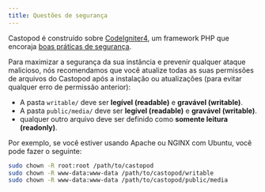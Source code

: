 ```yaml
---
title: Questões de segurança
---
```


Castopod é construído sobre [CodeIgniter4](https://codeigniter.com/), um
framework PHP que encoraja
[boas práticas de segurança](https://codeigniter.com/user_guide/concepts/security.html).

Para maximizar a segurança da sua instância e prevenir qualquer ataque
malicioso, nós recomendamos que você atualize todas as suas permissões de
arquivos do Castopod após a instalação ou atualizações (para evitar qualquer
erro de permissão anterior):

- A pasta `writable/` deve ser **legível (readable)** e **gravável (writable)**.
- A pasta `public/media/` deve ser **legível (readable)** e **gravável
  (writable)**.
- qualquer outro arquivo deve ser definido como **somente leitura (readonly)**.

Por exemplo, se você estiver usando Apache ou NGINX com Ubuntu, você pode fazer
o seguinte:

```bash
sudo chown -R root:root /path/to/castopod
sudo chown -R www-data:www-data /path/to/castopod/writable
sudo chown -R www-data:www-data /path/to/castopod/public/media
```
